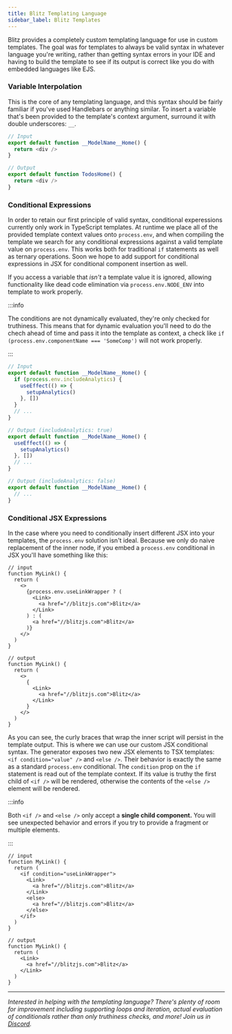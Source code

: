 ```yaml
---
title: Blitz Templating Language
sidebar_label: Blitz Templates
---
```


Blitz provides a completely custom templating language for use in custom templates. The goal was for templates to always be valid syntax in whatever language you're writing, rather than getting syntax errors in your IDE and having to build the template to see if its output is correct like you do with embedded languages like EJS.

### Variable Interpolation

This is the core of any templating language, and this syntax should be fairly familiar if you've used Handlebars or anything similar. To insert a variable that's been provided to the template's context argument, surround it with double underscores: `__`.

```typescript
// Input
export default function __ModelName__Home() {
  return <div />
}

// Output
export default function TodosHome() {
  return <div />
}
```

### Conditional Expressions

In order to retain our first principle of valid syntax, conditional experessions currently only work in TypeScript templates. At runtime we place all of the provided template context values onto `process.env`, and when compiling the template we search for any conditional expressions against a valid template value on `process.env`. This works both for traditional `if` statements as well as ternary operations. Soon we hope to add support for conditional expressions in JSX for conditional component insertion as well.

If you access a variable that _isn't_ a template value it is ignored, allowing functionality like dead code elimination via `process.env.NODE_ENV` into template to work properly.

:::info

The conditions are not dynamically evaluated, they're only checked for truthiness. This means that for dynamic evaluation you'll need to do the chech ahead of time and pass it into the template as context, a check like `if (process.env.componentName === 'SomeComp')` will not work properly.

:::

```typescript
// Input
export default function __ModelName__Home() {
  if (process.env.includeAnalytics) {
    useEffect(() => {
      setupAnalytics()
    }, [])
  }
  // ...
}

// Output (includeAnalytics: true)
export default function __ModelName__Home() {
  useEffect(() => {
    setupAnalytics()
  }, [])
  // ...
}

// Output (includeAnalytics: false)
export default function __ModelName__Home() {
  // ...
}
```

### Conditional JSX Expressions

In the case where you need to conditionally insert different JSX into your templates, the `process.env` solution isn't ideal. Because we only do naive replacement of the inner node, if you embed a `process.env` conditional in JSX you'll have something like this:

```tsx
// input
function MyLink() {
  return (
    <>
      {process.env.useLinkWrapper ? (
        <Link>
          <a href="//blitzjs.com">Blitz</a>
        </Link>
      ) : (
        <a href="//blitzjs.com">Blitz</a>
      )}
    </>
  )
}

// output
function MyLink() {
  return (
    <>
      {
        <Link>
          <a href="//blitzjs.com">Blitz</a>
        </Link>
      }
    </>
  )
}
```

As you can see, the curly braces that wrap the inner script will persist in the template output. This is where we can use our custom JSX conditional syntax. The generator exposes two new JSX elements to TSX templates: `<if condition="value" />` and `<else />`. Their behavior is exactly the same as a standard `process.env` conditional. The `condition` prop on the `if` statement is read out of the template context. If its value is truthy the first child of `<if />` will be rendered, otherwise the contents of the `<else />` element will be rendered.

:::info

Both `<if />` and `<else />` only accept a **single child component.** You will see unexpected behavior and errors if you try to provide a fragment or multiple elements.

:::

```tsx
// input
function MyLink() {
  return (
    <if condition="useLinkWrapper">
      <Link>
        <a href="//blitzjs.com">Blitz</a>
      </Link>
      <else>
        <a href="//blitzjs.com">Blitz</a>
      </else>
    </if>
  )
}

// output
function MyLink() {
  return (
    <Link>
      <a href="//blitzjs.com">Blitz</a>
    </Link>
  )
}
```

---

_Interested in helping with the templating language? There's plenty of room for improvement including supporting loops and iteration, actual evaluation of conditionals rather than only truthiness checks, and more! Join us in [Discord](https://discord.blitzjs.com)._
